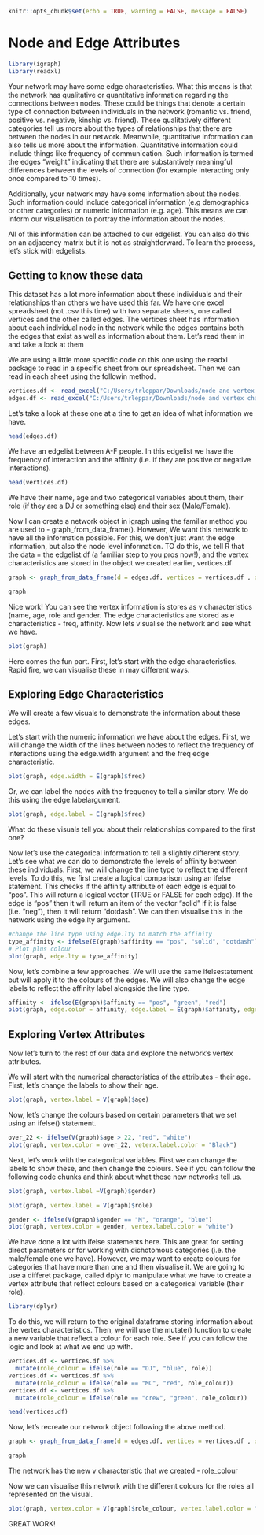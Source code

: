 ```r
knitr::opts_chunk$set(echo = TRUE, warning = FALSE, message = FALSE)
```

# Node and Edge Attributes

```r
library(igraph)
library(readxl)
```

Your network may have some edge characteristics. What this means is that the network has qualitative or quantitative information regarding the connections between nodes. These could be things that denote a certain type of connection between individuals in the network (romantic vs. friend, positive vs. negative, kinship vs. friend). These qualitatively different categories tell us more about the types of relationships that there are between the nodes in our network. Meanwhile, quantitative information can also tells us more about the information. Quantitative information could include things like frequency of communication. Such information is termed the edges "weight" indicating that there are substantively meaningful differences between the levels of connection (for example interacting only once compared to 10 times).

Additionally, your network may have some information about the nodes. Such information could include categorical information (e.g demographics or other categories) or numeric information (e.g. age). This means we can inform our visualisation to portray the information about the nodes.

All of this information can be attached to our edgelist. You can also do this on an adjacency matrix but it is not as straightforward. To learn the process, let's stick with edgelists.

## Getting to know these data

This dataset has a lot more information about these individuals and their relationships than others we have used this far. We have one excel spreadsheet (not .csv this time) with two separate sheets, one called vertices and the other called edges. The vertices sheet has information about each individual node in the network while the edges contains both the edges that exist as well as information about them. Let's read them in and take a look at them

We are using a little more specific code on this one using the readxl package to read in a specific sheet from our spreadsheet. Then we can read in each sheet using the followin method.

```r
vertices.df <- read_excel("C:/Users/trleppar/Downloads/node and vertex characteristics.xlsx", sheet = "vertices")
edges.df <- read_excel("C:/Users/trleppar/Downloads/node and vertex characteristics.xlsx", sheet = "edges")
```

Let's take a look at these one at a tine to get an idea of what information we have.

```r
head(edges.df)
```

We have an edgelist between A-F people. In this edgelist we have the frequency of interaction and the affinity (i.e. if they are positive or negative interactions).

```r
head(vertices.df)
```

We have their name, age and two categorical variables about them, their role (if they are a DJ or something else) and their sex (Male/Female).

Now I can create a network object in igraph using the familiar method you are used to - graph_from_data_frame(). However, We want this network to have all the information possible. For this, we don't just want the edge information, but also the node level information. TO do this, we tell R that the data = the edgelist.df (a familiar step to you pros now!), and the vertex characteristics are stored in the object we created earlier, vertices.df

```r
graph <- graph_from_data_frame(d = edges.df, vertices = vertices.df , directed = FALSE)

graph
```

Nice work! You can see the vertex information is stores as v characteristics (name, age, role and gender. The edge characteristics are stored as e characteristics - freq, affinity. Now lets visualise the network and see what we have.

```r
plot(graph)
```

Here comes the fun part. First, let's start with the edge characteristics. Rapid fire, we can visualise these in may different ways.

## Exploring Edge Characteristics

We will create a few visuals to demonstrate the information about these edges.

Let's start with the numeric information we have about the edges. First, we will change the width of the lines between nodes to reflect the frequency of interactions using the edge.width argument and the freq edge characteristic.

```r
plot(graph, edge.width = E(graph)$freq)
```

Or, we can label the nodes with the frequency to tell a similar story. We do this using the edge.labelargument.

```r
plot(graph, edge.label = E(graph)$freq)
```

What do these visuals tell you about their relationships compared to the first one?

Now let's use the categorical information to tell a slightly different story. Let's see what we can do to demonstrate the levels of affinity between these individuals. First, we will change the line type to reflect the different levels. To do this, we first create a logical comparison using an ifelse statement. This checks if the affinity attribute of each edge is equal to "pos". This will return a logical vector (TRUE or FALSE for each edge). If the edge is "pos" then it will return an item of the vector "solid" if it is false (i.e. "neg"), then it will return "dotdash". We can then visualise this in the network using the edge.lty argument.

```r

#change the line type using edge.lty to match the affinity
type_affinity <- ifelse(E(graph)$affinity == "pos", "solid", "dotdash")
# Plot plus colour
plot(graph, edge.lty = type_affinity)
```

Now, let's combine a few approaches. We will use the same ifelsestatement but will apply it to the colours of the edges. We will also change the edge labels to reflect the affinity label alongside the line type.

```r
affinity <- ifelse(E(graph)$affinity == "pos", "green", "red")
plot(graph, edge.color = affinity, edge.label = E(graph)$affinity, edge.lty = type_affinity)
```

## Exploring Vertex Attributes

Now let's turn to the rest of our data and explore the network's vertex attributes.

We will start with the numerical characteristics of the attributes - their age. First, let's change the labels to show their age.

```r
plot(graph, vertex.label = V(graph)$age)
```

Now, let's change the colours based on certain parameters that we set using an ifelse() statement.

```r
over_22 <- ifelse(V(graph)$age > 22, "red", "white") 
plot(graph, vertex.color = over_22, veterx.label.color = "Black")
```

Next, let's work with the categorical variables. First we can change the labels to show these, and then change the colours. See if you can follow the following code chunks and think about what these new networks tell us.

```r
plot(graph, vertex.label =V(graph)$gender)
```

```r
plot(graph, vertex.label = V(graph)$role)
```

```r
gender <- ifelse(V(graph)$gender == "M", "orange", "blue")
plot(graph, vertex.color = gender, vertex.label.color = "white")
```

We have done a lot with ifelse statements here. This are great for setting direct parameters or for working with dichotomous categories (i.e. the male/female one we have). However, we may want to create colours for categories that have more than one and then visualise it. We are going to use a differet package, called dplyr to manipulate what we have to create a vertex attribute that reflect colours based on a categorical variable (their role).

```r
library(dplyr)
```

To do this, we will return to the original dataframe storing information about the vertex characteristics. Then, we will use the mutate() function to create a new variable that reflect a colour for each role. See if you can follow the logic and look at what we end up with.

```r
vertices.df <- vertices.df %>%
  mutate(role_colour = ifelse(role == "DJ", "blue", role)) 
vertices.df <- vertices.df %>%
  mutate(role_colour = ifelse(role == "MC", "red", role_colour))
vertices.df <- vertices.df %>%
  mutate(role_colour = ifelse(role == "crew", "green", role_colour))

head(vertices.df)
```

Now, let's recreate our network object following the above method.

```r
graph <- graph_from_data_frame(d = edges.df, vertices = vertices.df , directed = FALSE)

graph
```

The network has the new v characteristic that we created - role_colour

Now we can visualise this network with the different colours for the roles all represented on the visual.

```r
plot(graph, vertex.color = V(graph)$role_colour, vertex.label.color = "white")
```

GREAT WORK!
